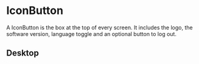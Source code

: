 
<Meta of={IconButtonStories} title="components/IconButton"/>

# IconButton

A IconButton is the box at the top of every screen. It includes the logo, the
software version, language toggle and an optional button to log out.

## Desktop

<Canvas of={IconButtonStories.Primary} />
